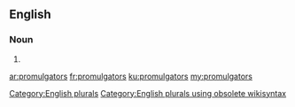 ==English==

===Noun===
{{head|en}}

# {{plural of|promulgator}}

[[Category:English plurals]][[Category:English plurals using obsolete wikisyntax]]

[[ar:promulgators]]
[[fr:promulgators]]
[[ku:promulgators]]
[[my:promulgators]]